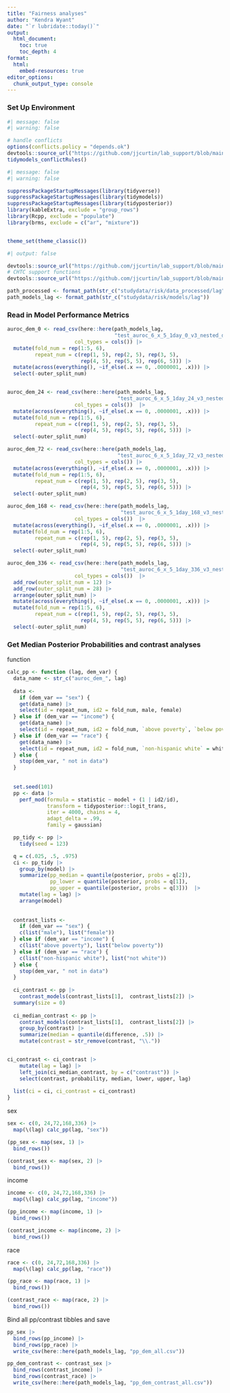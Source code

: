```yaml
---
title: "Fairness analyses"
author: "Kendra Wyant"
date: "`r lubridate::today()`"
output: 
  html_document:
    toc: true 
    toc_depth: 4
format:
  html:
    embed-resources: true
editor_options: 
  chunk_output_type: console
---
```


### Set Up Environment


```r
#| message: false
#| warning: false

# handle conflicts
options(conflicts.policy = "depends.ok")
devtools::source_url("https://github.com/jjcurtin/lab_support/blob/main/fun_ml.R?raw=true")
tidymodels_conflictRules()
```


```r
#| message: false
#| warning: false

suppressPackageStartupMessages(library(tidyverse))
suppressPackageStartupMessages(library(tidymodels))
suppressPackageStartupMessages(library(tidyposterior))
library(kableExtra, exclude = "group_rows")
library(Rcpp, exclude = "populate")
library(brms, exclude = c("ar", "mixture"))


theme_set(theme_classic()) 
```


```r
#| output: false

devtools::source_url("https://github.com/jjcurtin/lab_support/blob/main/format_path.R?raw=true")
# CHTC support functions
devtools::source_url("https://github.com/jjcurtin/lab_support/blob/main/chtc/static_files/fun_chtc.R?raw=true")
```

```r
path_processed <- format_path(str_c("studydata/risk/data_processed/lag"))
path_models_lag <- format_path(str_c("studydata/risk/models/lag"))
```


### Read in Model Performance Metrics

```r
auroc_dem_0 <- read_csv(here::here(path_models_lag, 
                                   "test_auroc_6_x_5_1day_0_v3_nested_dem.csv"),
                      col_types = cols()) |> 
  mutate(fold_num = rep(1:5, 6),
         repeat_num = c(rep(1, 5), rep(2, 5), rep(3, 5), 
                        rep(4, 5), rep(5, 5), rep(6, 5))) |> 
  mutate(across(everything(), ~if_else(.x == 0, .0000001, .x))) |> 
  select(-outer_split_num)


auroc_dem_24 <- read_csv(here::here(path_models_lag, 
                                    "test_auroc_6_x_5_1day_24_v3_nested_dem.csv"),
                      col_types = cols())  |> 
  mutate(across(everything(), ~if_else(.x == 0, .0000001, .x))) |> 
  mutate(fold_num = rep(1:5, 6),
         repeat_num = c(rep(1, 5), rep(2, 5), rep(3, 5), 
                        rep(4, 5), rep(5, 5), rep(6, 5))) |> 
  select(-outer_split_num)

auroc_dem_72 <- read_csv(here::here(path_models_lag, 
                                    "test_auroc_6_x_5_1day_72_v3_nested_dem.csv"),
                      col_types = cols()) |> 
  mutate(across(everything(), ~if_else(.x == 0, .0000001, .x))) |> 
  mutate(fold_num = rep(1:5, 6),
         repeat_num = c(rep(1, 5), rep(2, 5), rep(3, 5), 
                        rep(4, 5), rep(5, 5), rep(6, 5))) |> 
  select(-outer_split_num)

auroc_dem_168 <- read_csv(here::here(path_models_lag, 
                                     "test_auroc_6_x_5_1day_168_v3_nested_dem.csv"),
                      col_types = cols())  |> 
  mutate(across(everything(), ~if_else(.x == 0, .0000001, .x))) |> 
  mutate(fold_num = rep(1:5, 6),
         repeat_num = c(rep(1, 5), rep(2, 5), rep(3, 5), 
                        rep(4, 5), rep(5, 5), rep(6, 5))) |> 
  select(-outer_split_num)

auroc_dem_336 <- read_csv(here::here(path_models_lag, 
                                     "test_auroc_6_x_5_1day_336_v3_nested_dem.csv"),
                      col_types = cols())  |> 
  add_row(outer_split_num = 12) |>
  add_row(outer_split_num = 28) |>
  arrange(outer_split_num) |>
  mutate(across(everything(), ~if_else(.x == 0, .0000001, .x))) |> 
  mutate(fold_num = rep(1:5, 6),
         repeat_num = c(rep(1, 5), rep(2, 5), rep(3, 5), 
                        rep(4, 5), rep(5, 5), rep(6, 5))) |> 
  select(-outer_split_num)
```


### Get Median Posterior Probabilities and contrast analyses

function
```r
calc_pp <- function (lag, dem_var) {
  data_name <- str_c("auroc_dem_", lag)
  
  data <- 
    if (dem_var == "sex") {
    get(data_name) |> 
    select(id = repeat_num, id2 = fold_num, male, female)
  } else if (dem_var == "income") {
    get(data_name) |> 
    select(id = repeat_num, id2 = fold_num, `above poverty`, `below poverty`)
  } else if (dem_var == "race") {
    get(data_name) |> 
    select(id = repeat_num, id2 = fold_num, `non-hispanic white` = white, `not white`)
  } else {
    stop(dem_var, " not in data")
  }
  
  
  set.seed(101)
  pp <- data |> 
    perf_mod(formula = statistic ~ model + (1 | id2/id),
             transform = tidyposterior::logit_trans,  
             iter = 4000, chains = 4,  
             adapt_delta = .99,
             family = gaussian) 

  pp_tidy <- pp |> 
    tidy(seed = 123)

  q = c(.025, .5, .975)
  ci <- pp_tidy |> 
    group_by(model) |> 
    summarize(pp_median = quantile(posterior, probs = q[2]),
              pp_lower = quantile(posterior, probs = q[1]), 
              pp_upper = quantile(posterior, probs = q[3]))  |> 
    mutate(lag = lag) |> 
    arrange(model)
  
  
  contrast_lists <- 
    if (dem_var == "sex") {
    c(list("male"), list("female"))
  } else if (dem_var == "income") {
    c(list("above poverty"), list("below poverty"))
  } else if (dem_var == "race") {
    c(list("non-hispanic white"), list("not white"))
  } else {
    stop(dem_var, " not in data")
  }
      
  ci_contrast <- pp |>
    contrast_models(contrast_lists[1],  contrast_lists[2]) |> 
  summary(size = 0) 
  
  ci_median_contrast <- pp |> 
    contrast_models(contrast_lists[1],  contrast_lists[2]) |>  
    group_by(contrast) |> 
    summarize(median = quantile(difference, .5)) |> 
    mutate(contrast = str_remove(contrast, "\\."))


ci_contrast <- ci_contrast |> 
    mutate(lag = lag) |> 
    left_join(ci_median_contrast, by = c("contrast")) |> 
    select(contrast, probability, median, lower, upper, lag) 
  
  list(ci = ci, ci_contrast = ci_contrast)
}
```

sex
```r
sex <- c(0, 24,72,168,336) |> 
  map(\(lag) calc_pp(lag, "sex")) 

(pp_sex <- map(sex, 1) |> 
  bind_rows())

(contrast_sex <- map(sex, 2) |> 
  bind_rows())
```

income
```r
income <- c(0, 24,72,168,336) |> 
  map(\(lag) calc_pp(lag, "income")) 

(pp_income <- map(income, 1) |> 
  bind_rows())

(contrast_income <- map(income, 2) |> 
  bind_rows())
```

race
```r
race <- c(0, 24,72,168,336) |> 
  map(\(lag) calc_pp(lag, "race")) 

(pp_race <- map(race, 1) |> 
  bind_rows())

(contrast_race <- map(race, 2) |> 
  bind_rows())
```


Bind all pp/contrast tibbles and save
```r
pp_sex |> 
  bind_rows(pp_income) |> 
  bind_rows(pp_race) |> 
  write_csv(here::here(path_models_lag, "pp_dem_all.csv"))

pp_dem_contrast <- contrast_sex |> 
  bind_rows(contrast_income) |> 
  bind_rows(contrast_race) |> 
  write_csv(here::here(path_models_lag, "pp_dem_contrast_all.csv"))
```


